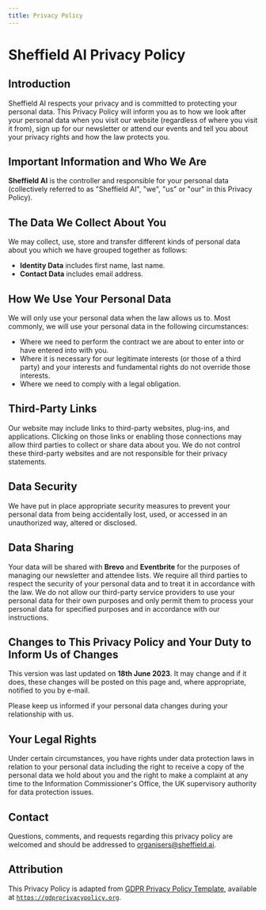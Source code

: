 ```yaml
---
title: Privacy Policy
---
```


<InfoLageLayout frontmatter={metadata}>

# Sheffield AI Privacy Policy

## Introduction

Sheffield AI respects your privacy and is committed to protecting your personal data. This Privacy Policy will inform you as to how we look after your personal data when you visit our website (regardless of where you visit it from), sign up for our newsletter or attend our events and tell you about your privacy rights and how the law protects you.

## Important Information and Who We Are

**Sheffield AI** is the controller and responsible for your personal data (collectively referred to as "Sheffield AI", "we", "us" or "our" in this Privacy Policy).

## The Data We Collect About You

We may collect, use, store and transfer different kinds of personal data about you which we have grouped together as follows:

* **Identity Data** includes first name, last name.
* **Contact Data** includes email address.
  
## How We Use Your Personal Data

We will only use your personal data when the law allows us to. Most commonly, we will use your personal data in the following circumstances:

* Where we need to perform the contract we are about to enter into or have entered into with you.
* Where it is necessary for our legitimate interests (or those of a third party) and your interests and fundamental rights do not override those interests.
* Where we need to comply with a legal obligation.

## Third-Party Links

Our website may include links to third-party websites, plug-ins, and applications. Clicking on those links or enabling those connections may allow third parties to collect or share data about you. We do not control these third-party websites and are not responsible for their privacy statements.

## Data Security

We have put in place appropriate security measures to prevent your personal data from being accidentally lost, used, or accessed in an unauthorized way, altered or disclosed.

## Data Sharing

Your data will be shared with **Brevo** and **Eventbrite** for the purposes of managing our newsletter and attendee lists. We require all third parties to respect the security of your personal data and to treat it in accordance with the law. We do not allow our third-party service providers to use your personal data for their own purposes and only permit them to process your personal data for specified purposes and in accordance with our instructions.

## Changes to This Privacy Policy and Your Duty to Inform Us of Changes

This version was last updated on **18th June 2023**. It may change and if it does, these changes will be posted on this page and, where appropriate, notified to you by e-mail.

Please keep us informed if your personal data changes during your relationship with us.

## Your Legal Rights

Under certain circumstances, you have rights under data protection laws in relation to your personal data including the right to receive a copy of the personal data we hold about you and the right to make a complaint at any time to the Information Commissioner's Office, the UK supervisory authority for data protection issues.

## Contact

Questions, comments, and requests regarding this privacy policy are welcomed and should be addressed to [organisers@sheffield.ai](mailto:organisers@sheffield.ai). 

## Attribution

This Privacy Policy is adapted from [GDPR Privacy Policy Template](https://gdprprivacypolicy.org/), available at [`https://gdprprivacypolicy.org`](https://gdprprivacypolicy.org).
</InfoLageLayout>